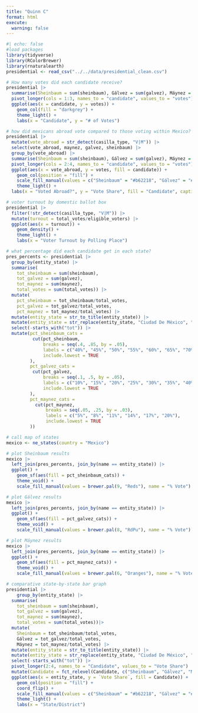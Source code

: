 ```yaml
---
title: "Quinn C"
format: html
execute: 
  warning: false
---
```


```r
#| echo: false
#load packages
library(tidyverse)
library(RColorBrewer)
library(rnaturalearth)
presidential <- read_csv("../../data/presidential_clean.csv")
```


```r
# How many votes did each candidate receive?
presidential |>
  summarise(Sheinbaum = sum(sheinbaum), Gálvez = sum(galvez), Máynez = sum(maynez)) |>
  pivot_longer(cols = 1:3, names_to = "candidate", values_to = "votes") |>
  ggplot(aes(x = candidate, y = votes)) +
    geom_col(fill = "darkgrey") +
    theme_light() +
    labs(x = "Candidate", y = "# of Votes")
```

```r
# how did mexicans abroad vote compared to those voting within Mexico?
presidential |>
  mutate(vote_abroad = str_detect(casilla_type, "V|M")) |>
  select(vote_abroad, maynez, galvez, sheinbaum) |>
  group_by(vote_abroad) |>
  summarise(Sheinbaum = sum(sheinbaum), Gálvez = sum(galvez), Máynez = sum(maynez)) |>
  pivot_longer(cols = 2:4, names_to = "candidate", values_to = "votes") |>
  ggplot(aes(x = vote_abroad, y = votes, fill = candidate)) +
    geom_col(position = "fill") +
    scale_fill_manual(values = c("Sheinbaum" = "#b62218", "Gálvez" = "#ef64bc", "Máynez" = "#FF8C00")) +
    theme_light() +
  labs(x = "Voted Abroad?", y = "Vote Share", fill = "Candidate", caption = "By Quinn Cowell, 4/27/2025, INE 2024", title = "Abroad voting vs. voting within mexico")
```

```r
# voter turnout by domestic ballot box
presidential |>
  filter(!str_detect(casilla_type, "V|M")) |>
  mutate(turnout = total_votes/eligible_voters) |>
  ggplot(aes(x = turnout)) +
    geom_density() +
    theme_light() +
    labs(x = "Voter Turnout by Polling Place")
```

```r
# what percentage did each candidate get in each state?
pres_percents <- presidential |>
  group_by(entity_state) |>
  summarise(
    tot_sheinbaum = sum(sheinbaum), 
    tot_galvez = sum(galvez), 
    tot_maynez = sum(maynez), 
    total_votes = sum(total_votes)) |>
  mutate(
    pct_sheinbaum = tot_sheinbaum/total_votes, 
    pct_galvez = tot_galvez/total_votes, 
    pct_maynez = tot_maynez/total_votes) |>
  mutate(entity_state = str_to_title(entity_state)) |>
  mutate(entity_state = str_replace(entity_state, "Ciudad De México", "Distrito Federal")) |>
  select(-starts_with("tot")) |>
  mutate(pct_sheinbaum_cats = 
          cut(pct_sheinbaum,
              breaks = seq(.4, .85, by = .05),
              labels = c("40%", "45%", "50%", "55%", "60%", "65%", "70%", "75%", "80%"),
              include.lowest = TRUE
         ), 
         pct_galvez_cats =
          cut(pct_galvez,
              breaks = seq(.1, .5, by = .05),
              labels = c("10%", "15%", "20%", "25%", "30%", "35%", "40%", "45%"),
              include.lowest = TRUE
         ),
         pct_maynez_cats =
           cut(pct_maynez,
               breaks = seq(.05, .25, by = .03),
               labels = c("5%", "8%", "11%", "14%", "17%", "20%"),
               include.lowest = TRUE
         ))

# call map of states
mexico <- ne_states(country = "Mexico")

# plot Sheinbaum results
mexico |>
  left_join(pres_percents, join_by(name == entity_state)) |>
  ggplot() +
    geom_sf(aes(fill = pct_sheinbaum_cats)) +
    theme_void() +
    scale_fill_manual(values = brewer.pal(9, "Reds"), name = "% Vote")
```
```r
# plot Gálvez results
mexico |>
  left_join(pres_percents, join_by(name == entity_state)) |>
  ggplot() +
    geom_sf(aes(fill = pct_galvez_cats)) +
    theme_void() +
    scale_fill_manual(values = brewer.pal(8, "RdPu"), name = "% Vote")
```
```r
# plot Máynez results
mexico |>
  left_join(pres_percents, join_by(name == entity_state)) |>
  ggplot() +
    geom_sf(aes(fill = pct_maynez_cats)) +
    theme_void() +
    scale_fill_manual(values = brewer.pal(6, "Oranges"), name = "% Vote")
```

```r
# comparative state-by-state bar graph
presidential |>
    group_by(entity_state) |>
  summarise(
    tot_sheinbaum = sum(sheinbaum), 
    tot_galvez = sum(galvez), 
    tot_maynez = sum(maynez),
    total_votes = sum(total_votes))|>
  mutate(
    Sheinbaum = tot_sheinbaum/total_votes, 
    Gálvez = tot_galvez/total_votes, 
    Máynez = tot_maynez/total_votes) |>
  mutate(entity_state = str_to_title(entity_state)) |>
  mutate(entity_state = str_replace(entity_state, "Ciudad De México", "Distrito Federal")) |>
  select(-starts_with("tot")) |>
  pivot_longer(2:4, names_to = "Candidate", values_to = "Vote Share") |>
  mutate(Candidate = fct_relevel(Candidate, c("Sheinbaum", "Gálvez", "Máynez"))) |>
  ggplot(aes(x = entity_state, y = `Vote Share`, fill = Candidate)) +
    geom_col(position = "fill") +
    coord_flip() + 
    scale_fill_manual(values = c("Sheinbaum" = "#b62218", "Gálvez" = "#ef64bc", "Máynez" = "#FF8C00")) +
    theme_light() +
    labs(x = "State/District")

```

